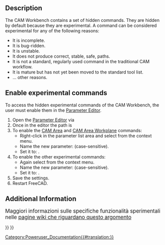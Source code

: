 <languages/>

{{TOCright}}

<div lang="en" dir="ltr" class="mw-content-ltr">
==Description==
</div>

<div lang="en" dir="ltr" class="mw-content-ltr">
The CAM Workbench contains a set of hidden commands. They are hidden by default because they are experimental. A command can be considered experimental for any of the following reasons:
* It is incomplete.
* It is bug-ridden.
* It is unstable.
* It does not produce correct, stable, safe, paths.
* It is not a standard, regularly used command in the traditional CAM workflow.
* It is mature but has not yet been moved to the standard tool list.
* ... other reasons.
</div>

<div lang="en" dir="ltr" class="mw-content-ltr">
==Enable experimental commands==
</div>

<div lang="en" dir="ltr" class="mw-content-ltr">
To access the hidden experimental commands of the CAM Workbench, the user must enable them in the [[Std_DlgParameter|Parameter Editor]].
</div>

<div lang="en" dir="ltr" class="mw-content-ltr">
# Open the [[Std_DlgParameter|Parameter Editor]] via {{MenuCommand|Tools → Edit Parameters...}} 
# Once in the editor the path is {{MenuCommand|BaseApp → Preferences → Mod → CAM}}
# To enable the [[CAM_Area|CAM Area]] and [[CAM_Area_Workplane|CAM Area Workplane]] commands:
#* Right-click in the parameter list area and select {{MenuCommand|New → New Boolean item}} from the context menu.
#* Name the new parameter: {{incode|EnableAdvancedOCLFeatures}} (case-sensitive).
#* Set it to: {{incode|True}}.
# To enable the other experimental commands:
#* Again select {{MenuCommand|New → New Boolean item}} from the context menu.
#* Name the new parameter: {{incode|EnableExperimentalFeatures}} (case-sensitive).
#* Set it to: {{incode|True}}.
# Save the settings.
# Restart FreeCAD.
</div>

<div lang="en" dir="ltr" class="mw-content-ltr">
==Additional Information==
</div>

<div class="mw-translate-fuzzy">
<big>Maggiori informazioni sulle specifiche funzionalità sperimentali nelle [https://www.freecadweb.org/wiki/Special:WhatLinksHere/Path_experimental pagine wiki che riguardano questo argomento]   
</big>
</div>


{{Userdocnavi{{#translation:}}}}
{{CAM_Tools_navi{{#translation:}}}}
[[Category:Poweruser_Documentation{{#translation:}}]]